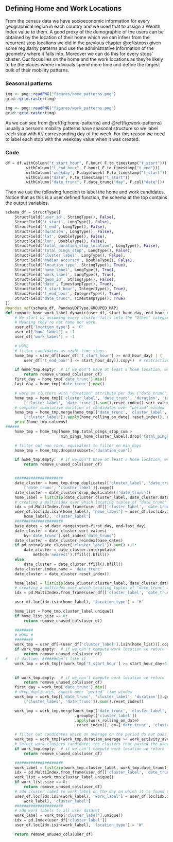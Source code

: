 ## Defining Home and Work Locations {#labeling}

From the census data we have socioeconomic information for every geographical region in
each country and we used that to assign a Wealth Index value to them. A good proxy of
the demographic of the users can be obtained by the location of their home which we
can infeer from the recurrent stop locations we did in the previous chapter \@ref(stops)
given some regularity patterns and use the administrative information of the geometry where
it falls into. Moreover we can do this for every stops' cluster. Our focus lies on the
home and the work locations as they're likely to be the places where indiviuals spend more time
and define the largest bulk of their mobility patterns.

### Seasonal patterns
```r
img <- png::readPNG("figures/home_patterns.png")
grid::grid.raster(img)
```

```r
img <- png::readPNG("figures/work_patterns.png")
grid::grid.raster(img)
```

As we can see from \@ref(fig:home-patterns) and \@ref(fig:work-patterns) usually a person's mobility patterns have seasonal
structure so we label each stop with it's corresponding day of the week. For this reason we need to label each stop with the
weekday value when it was created.

### Code
```python
df = df.withColumn("t_start_hour", F.hour( F.to_timestamp("t_start")))
        .withColumn("t_end_hour", F.hour( F.to_timestamp("t_end")))
        .withColumn('weekday', F.dayofweek( F.to_timestamp("t_start")))
        .withColumn("date", F.to_timestamp("t_start"))
        .withColumn("date_trunc", F.date_trunc("day", F.col("date")))
```

Then we use the following function to label the home and work candidates. Notice that as this is a user defined
function, the schema at the top contains the output variables.

```python
schema_df = StructType([
    StructField('user_id', StringType(), False),
    StructField('t_start', LongType(), False),
    StructField('t_end', LongType(), False),
    StructField('duration', LongType(), False),
    StructField('lat', DoubleType(), False),
    StructField('lon', DoubleType(), False),
    StructField('total_duration_stop_location', LongType(), False),
    StructField('total_pings_stop', LongType(), False),
    StructField('cluster_label', LongType(), False),
    StructField('median_accuracy', DoubleType(), False),
    StructField('location_type', StringType(), True),
    StructField('home_label', LongType(), True),
    StructField('work_label', LongType(), True),
    StructField('geom_id', StringType(), False),
    StructField('date', TimestampType(), True),
    StructField('t_start_hour', IntegerType(), True),
    StructField('t_end_hour', IntegerType(), True),
    StructField("date_trunc", TimestampType(), True)
])
@pandas_udf(schema_df, PandasUDFType.GROUPED_MAP)
def compute_home_work_label_dynamic(user_df, start_hour_day, end_hour_day, min_pings_home_cluster_label, work_activity_average):
    # We start by assuming every cluster falls into the "Other" category.
    # Meaning they're not home nor work.
    user_df['location_type'] = 'O'
    user_df['home_label'] = -1
    user_df['work_label'] = -1

    # HOME
    # filter candidates as night-time stops
    home_tmp = user_df[(user_df['t_start_hour'] >= end_hour_day) | (
        user_df['t_end_hour'] <= start_hour_day)].copy()  # restrictive version of daytimes

    if home_tmp.empty:  # if we don't have at least a home location, we return and not attemp to compute work location
        return remove_unused_cols(user_df)
    first_day = home_tmp['date_trunc'].min()
    last_day = home_tmp['date_trunc'].max()

    # work on clusters with "duration" attribute per day ("date_trunc")
    home_tmp = home_tmp[['cluster_label', 'date_trunc', 'duration', 'total_pings_stop']].groupby(
        ['cluster_label', 'date_trunc']).sum().reset_index().sort_values('date_trunc')
    # computer cumulative duration of candidates over "period" window
    home_tmp = home_tmp.merge(home_tmp[['date_trunc', 'cluster_label', 'duration', 'total_pings_stop']].groupby(
        ['cluster_label']).apply(home_rolling_on_date).reset_index(), on=['date_trunc', 'cluster_label'], suffixes=('', '_cum'))
    print(home_tmp.columns)
######
    home_tmp = home_tmp[home_tmp.total_pings_stop_cum >
                        min_pings_home_cluster_label].drop('total_pings_stop_cum', axis=1)

    # filter out nan rows, equivalent to filter on min_days
    home_tmp = home_tmp.dropna(subset=['duration_cum'])

    if home_tmp.empty:  # if we don't have at least a home location, we return and not attemp to compute work location
        return remove_unused_cols(user_df)


    #####################
    date_cluster = home_tmp.drop_duplicates(['cluster_label', 'date_trunc'])[
        ['date_trunc', 'cluster_label']].copy()
    date_cluster = date_cluster.drop_duplicates(['date_trunc'])
    home_label = list(zip(date_cluster.cluster_label, date_cluster.date_trunc))
    # creating a multinidex over which locating tuples of "date_trunc" and "home_label"
    idx = pd.MultiIndex.from_frame(user_df[['cluster_label', 'date_trunc']])
    user_df.loc[idx.isin(home_label), 'home_label'] = user_df.loc[idx.isin(
        home_label), 'cluster_label']
    #####################
    base_dates = pd.date_range(start=first_day, end=last_day)
    date_cluster = date_cluster.sort_values(
        by='date_trunc').set_index('date_trunc')
    date_cluster = date_cluster.reindex(base_dates)
    if pd.notna(date_cluster['cluster_label']).sum() > 1:
        date_cluster = date_cluster.interpolate(
            method='nearest').ffill().bfill()
    else:
        date_cluster = date_cluster.ffill().bfill()
    date_cluster.index.name = 'date_trunc'
    date_cluster = date_cluster.reset_index()

    home_label = list(zip(date_cluster.cluster_label, date_cluster.date_trunc))
    # creating a multindex over which locating tuples of "date_trunc" and "home_label"
    idx = pd.MultiIndex.from_frame(user_df[['cluster_label', 'date_trunc']])

    user_df.loc[idx.isin(home_label), 'location_type'] = 'H'

    home_list = home_tmp.cluster_label.unique()
    if home_list.size == 0:
        return remove_unused_cols(user_df)

    ########
    # WORK #
    ########
    work_tmp = user_df[~(user_df['cluster_label'].isin(home_list))].copy()
    if work_tmp.empty:  # if we can't compute work location we return
        return remove_unused_cols(user_df)
#   if daytime: ######don't like it
    work_tmp = work_tmp[((work_tmp['t_start_hour'] >= start_hour_day+4) & (work_tmp['t_end_hour']
                                                                             <= end_hour_day-6)) & (~work_tmp['weekday'].isin([1, 7]))]  # restrictive version of daytimes

    if work_tmp.empty:  # if we can't compute work location we return
        return remove_unused_cols(user_df)
    first_day = work_tmp['date_trunc'].min()
    # drop duplicates, smooth over "period" time window
    work_tmp = work_tmp[['date_trunc', 'cluster_label', 'duration']].groupby(
        ['cluster_label', 'date_trunc']).sum().reset_index()

    work_tmp = work_tmp.merge(work_tmp[['date_trunc', 'cluster_label', 'duration']]
                              .groupby(['cluster_label'])
                              .apply(work_rolling_on_date)
                              .reset_index(), on=['date_trunc', 'cluster_label'], suffixes=('', '_average'))

    # filter out candidates which on average on the period do not pass the constraint
    work_tmp = work_tmp[(work_tmp.duration_average >= work_activity_average)]
    # Select work clusters candidate: the clusters that passed the previous criteria are selected as work for the day
    if work_tmp.empty:  # if we can't compute work location we return
        return remove_unused_cols(user_df)

    #####################
    work_label = list(zip(work_tmp.cluster_label, work_tmp.date_trunc))
    idx = pd.MultiIndex.from_frame(user_df[['cluster_label', 'date_trunc']])
    work_list = work_tmp.cluster_label.unique()
    if work_list.size == 0:
        return remove_unused_cols(user_df)
    # add cluster label to work_label on the day on which it is found to be work_location only
    user_df.loc[idx.isin(work_label), 'work_label'] = user_df.loc[idx.isin(
        work_label), 'cluster_label']
    #####################
    # add work labels to all user dataset
    work_label = work_tmp['cluster_label'].unique()
    idx = pd.Index(user_df['cluster_label'])
    user_df.loc[idx.isin(work_label), 'location_type'] = 'W'

    return remove_unused_cols(user_df)
```
